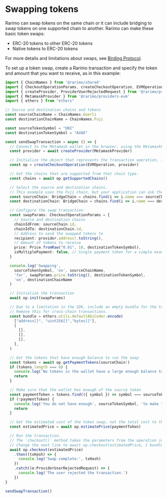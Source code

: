 ---
---

# Swapping tokens

Rarimo can swap tokens on the same chain or it can include bridging to swap tokens on one supported chain to another.
Rarimo can make these basic token swaps:

- ERC-20 tokens to other ERC-20 tokens
- Native tokens to ERC-20 tokens

For more details and limitations about swaps, see [Birding Protocol](../overview/bridge).

To set up a token swap, create a Rarimo transaction and specify the token and amount that you want to receive, as in this example:

```ts
import { ChainNames } from '@rarimo/shared'
import { CheckoutOperationParams, createCheckoutOperation, EVMOperation, Price, BridgeChain } from '@rarimo/nft-checkout'
import { createProvider, ProviderUserRejectedRequest } from '@rarimo/provider'
import { MetamaskProvider } from '@rarimo/providers-evm'
import { ethers } from "ethers"

// Source and destination chains and tokens
const sourceChainName = ChainNames.Goerli
const destinationChainName = ChainNames.Fuji

const sourceTokenSymbol = "UNI"
const destinationTokenSymbol = "AVAX"

const sendSwapTransaction = async () => {
  // Connect to the Metamask wallet in the browser, using the MetamaskProvider interface to limit bundle size.
  const provider = await createProvider(MetamaskProvider)

  // Initialize the object that represents the transaction operation, in this case on EVM.
  const op = createCheckoutOperation(EVMOperation, provider)

  // Get the chains that are supported from that chain type.
  const chains = await op.getSupportedChains()

  // Select the source and destination chains.
  // This example uses the Fuji chain, but your application can ask the user which chain to use.
  const sourceChain: BridgeChain = chains.find(i => i.name === sourceChainName)!
  const destinationChain: BridgeChain = chains.find(i => i.name === destinationChainName)!

  // Configure the swap transaction
  const swapParams: CheckoutOperationParams = {
    // Source and destination chains
    chainIdFrom: sourceChain.id,
    chainIdTo: destinationChain.id,
    // Address to send the swapped tokens to
    recipient: provider.address!.toString(),
    // Amount of tokens to receive
    price: Price.fromRaw("0.01", 18, destinationTokenSymbol),
    isMultiplePayment: false, // Single payment token for a simple example
  }

  console.log('Swapping',
    sourceTokenSymbol, 'on', sourceChainName,
    'for', swapParams.price.toString(), destinationTokenSymbol,
    'on', destinationChainName
  )

  // Initialize the transaction
  await op.init(swapParams)

  // Due to a limitation in the SDK, include an empty bundle for the transaction to work when the transactions are on the same chain/
  // Remove this for cross-chain transactions.
  const bundle = ethers.utils.defaultAbiCoder.encode(
    ["address[]", "uint256[]","bytes[]"],
    [
      [],
      [],
      [],
    ],
  )

  // Get the tokens that have enough balance to run the swap
  const tokens = await op.getPaymentTokens(sourceChain!)
  if (tokens.length === 0) {
    console.log('No tokens in the wallet have a large enough balance to make the swap.')
    return
  }

  // Make sure that the wallet has enough of the source token
  const paymentToken = tokens.find(({ symbol }) => symbol === sourceTokenSymbol)
  if (!paymentToken) {
    console.log('You do not have enough', sourceTokenSymbol, 'to make the swap.')
    return
  }

  // Get the estimated cost of the token swap, not the total cost to the user
  const estimatedPrice = await op.estimatePrice(paymentToken)

  // Run the transaction.
  // The `checkout()` method takes the parameters from the operation instance, gets approval from the user's wallet, and calls the Rarimo contract to handle the transaction.
  // Change the next line to await op.checkout(estimatedPrice, { bundle }) if the source and destination chains are the same:
  await op.checkout(estimatedPrice)
    .then((txHash) => {
      console.log('Swap complete:', txHash)
    })
    .catch((e:ProviderUserRejectedRequest) => {
      console.log('The user rejected the transaction.')
    })
}

sendSwapTransaction()
```

